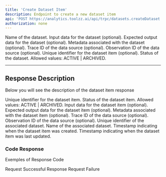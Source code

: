 ```yaml
---
title: 'Create Dataset Item'
description: Endpoint to create a new dataset item
api: 'POST https://analytics.toolzz.ai/api/trpc/datasets.createDataset'
authorization: none
---
```


<Expandable title="Payload">
<ResponseField name="datasetName" type="string" required>
  Name of the dataset.
</ResponseField>
<ResponseField name="input" type="object">
  Input data for the dataset (optional).
</ResponseField>
<ResponseField name="expectedOutput" type="object">
  Expected output data for the dataset (optional).
</ResponseField>
<ResponseField name="metadata" type="object">
  Metadata associated with the dataset (optional).
</ResponseField>
<ResponseField name="sourceTraceId" type="string">
  Trace ID of the data source (optional).
</ResponseField>
<ResponseField name="sourceObservationId" type="string">
  Observation ID of the data source (optional).
</ResponseField>
<ResponseField name="id" type="string">
  Unique identifier for the dataset item (optional).
</ResponseField>
<ResponseField name="status" type="enum" required>
  Status of the dataset. Allowed values: ACTIVE | ARCHIVED.
</ResponseField>
</Expandable>

---

## Response Description 
Below you will see the description of the dataset item response

<ResponseField name="id" type="string" required>
  Unique identifier for the dataset item.
</ResponseField>
<ResponseField name="status" type="enum" required>
  Status of the dataset item. Allowed values: ACTIVE | ARCHIVED.
</ResponseField>
<ResponseField name="input" type="null">
  Input data for the dataset item (optional).
</ResponseField>
<ResponseField name="expectedOutput" type="null">
  Expected output data for the dataset item (optional).
</ResponseField>
<ResponseField name="metadata" type="null">
  Metadata associated with the dataset item (optional).
</ResponseField>
<ResponseField name="sourceTraceId" type="string">
  Trace ID of the data source (optional).
</ResponseField>
<ResponseField name="sourceObservationId" type="string">
  Observation ID of the data source (optional).
</ResponseField>
<ResponseField name="datasetId" type="string" required>
  Unique identifier of the associated dataset.
</ResponseField>
<ResponseField name="datasetName" type="string" required>
  Name of the associated dataset.
</ResponseField>
<ResponseField name="createdAt" type="Date" required>
  Timestamp indicating when the dataset item was created.
</ResponseField>
<ResponseField name="updatedAt" type="Date" required>
  Timestamp indicating when the dataset item was last updated.
</ResponseField>

### Code Response
Exemples of Response Code 

<ResponseField name="200">
  Request Successful Response
</ResponseField>

<ResponseField name="400">
  Request Failure
</ResponseField>
